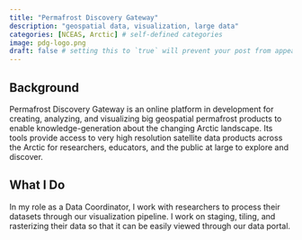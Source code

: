 ```yaml
---
title: "Permafrost Discovery Gateway"
description: "geospatial data, visualization, large data"
categories: [NCEAS, Arctic] # self-defined categories
image: pdg-logo.png
draft: false # setting this to `true` will prevent your post from appearing on your listing page until you're ready!
---
```


## Background

Permafrost Discovery Gateway is an online platform in development for creating, analyzing, and visualizing big geospatial permafrost products to enable knowledge-generation about the changing Arctic landscape. Its tools provide access to very high resolution satellite data products across the Arctic for researchers, educators, and the public at large to explore and discover.

## What I Do

In my role as a Data Coordinator, I work with researchers to process their datasets through our visualization pipeline. I work on staging, tiling, and rasterizing their data so that it can be easily viewed through our data portal.
